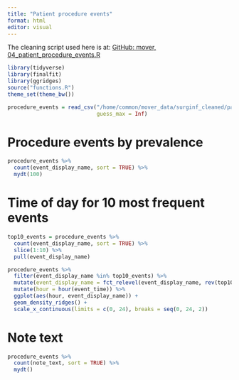 ```yaml
---
title: "Patient procedure events"
format: html
editor: visual
---
```


The cleaning script used here is at: [GitHub: mover, 04_patient_procedure_events.R](https://github.com/SurgicalInformatics/mover/blob/main/04_patient_procedure_events.R)

```r
library(tidyverse)
library(finalfit)
library(ggridges)
source("functions.R")
theme_set(theme_bw())

procedure_events = read_csv("/home/common/mover_data/surginf_cleaned/patient_procedure_events_cleaned.csv",
                            guess_max = Inf)

```




# Procedure events by prevalence

```r
procedure_events %>% 
  count(event_display_name, sort = TRUE) %>% 
  mydt(100)
```



# Time of day for 10 most frequent events

```r
top10_events = procedure_events %>% 
  count(event_display_name, sort = TRUE) %>% 
  slice(1:10) %>% 
  pull(event_display_name)

procedure_events %>% 
  filter(event_display_name %in% top10_events) %>% 
  mutate(event_display_name = fct_relevel(event_display_name, rev(top10_events))) %>% 
  mutate(hour = hour(event_time)) %>% 
  ggplot(aes(hour, event_display_name)) +
  geom_density_ridges() +
  scale_x_continuous(limits = c(0, 24), breaks = seq(0, 24, 2))
```

# Note text

```r
procedure_events %>% 
  count(note_text, sort = TRUE) %>% 
  mydt()
```

